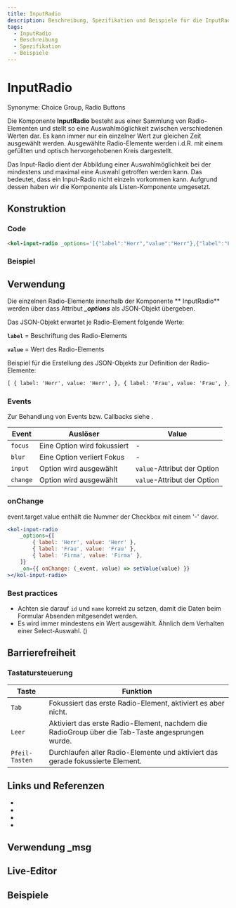 ```yaml
---
title: InputRadio
description: Beschreibung, Spezifikation und Beispiele für die InputRadio-Komponente.
tags:
  - InputRadio
  - Beschreibung
  - Spezifikation
  - Beispiele
---
```



# InputRadio

Synonyme: Choice Group, Radio Buttons

Die Komponente **InputRadio** besteht aus einer Sammlung von Radio-Elementen und stellt so eine Auswahlmöglichkeit zwischen verschiedenen Werten dar. Es kann immer nur ein einzelner Wert zur gleichen Zeit ausgewählt werden. Ausgewählte Radio-Elemente werden i.d.R. mit einem gefüllten und optisch hervorgehobenen Kreis dargestellt.

<kol-alert _alert _heading="Hinweis" _level="1" _type="info">
	Das Input-Radio dient der Abbildung einer Auswahlmöglichkeit bei der mindestens und maximal eine Auswahl getroffen werden kann. Das bedeutet, dass ein Input-Radio nicht einzeln vorkommen kann. Aufgrund dessen haben wir die Komponente als Listen-Komponente umgesetzt.
</kol-alert><br/>

## Konstruktion

### Code

```html
<kol-input-radio _options='[{"label":"Herr","value":"Herr"},{"label":"Frau","value":"Frau"}, {"label":"Firma","value":"Firma"}]'></kol-input-radio>
```

### Beispiel

<kol-input-radio _options='[{"label":"Herr","value":"Herr"},{"label":"Frau","value":"Frau"}, {"label":"Firma","value":"Firma"}]'></kol-input-radio>

## Verwendung

Die einzelnen Radio-Elemente innerhalb der Komponente ** InputRadio** werden über dass Attribut **_\_options_** als JSON-Objekt übergeben.

Das JSON-Objekt erwartet je Radio-Element folgende Werte:

**`label`** = Beschriftung des Radio-Elements

**`value`** = Wert des Radio-Elements

Beispiel für die Erstellung des JSON-Objekts zur Definition der Radio-Elemente:

```html
[ { label: 'Herr', value: 'Herr', }, { label: 'Frau', value: 'Frau', }, { label: 'Firma', value: 'Firma', }, ];
```

### Events

Zur Behandlung von Events bzw. Callbacks siehe <kol-link _label="Events" _href="../concepts/events" />.

| Event    | Auslöser                    | Value                       |
|----------|-----------------------------|-----------------------------|
| `focus`  | Eine Option wird fokussiert | -                           |
| `blur`   | Eine Option verliert Fokus  | -                           |
| `input`  | Option wird ausgewählt      | `value`-Attribut der Option |
| `change` | Option wird ausgewählt      | `value`-Attribut der Option |

### onChange

<kol-alert _heading="Hinweis für Versionen <2" _type="info">event.target.value enthält die Nummer der Checkbox mit einem '-' davor.</kol-alert>

```jsx
<kol-input-radio
	_options={[
		{ label: 'Herr', value: 'Herr' },
		{ label: 'Frau', value: 'Frau' },
		{ label: 'Firma', value: 'Firma' },
	]}
	_on={{ onChange: (_event, value) => setValue(value) }}
></kol-input-radio>
```

### Best practices

- Achten sie darauf `id` und `name` korrekt zu setzen, damit die Daten beim Formular Absenden mitgesendet werden.
- Es wird immer mindestens ein Wert ausgewählt. Ähnlich dem Verhalten einer Select-Auswahl. (<kol-link _href="https://developer.mozilla.org/en-US/docs/Web/HTML/Element/input/radio#selecting_a_radio_button_by_default" _target="_blank"></kol-link>)

## Barrierefreiheit

### Tastatursteuerung

| Taste          | Funktion                                                                                         |
| -------------- | ------------------------------------------------------------------------------------------------ |
| `Tab`          | Fokussiert das erste Radio-Element, aktiviert es aber nicht.                                     |
| `Leer`         | Aktiviert das erste Radio-Element, nachdem die RadioGroup über die Tab-Taste angesprungen wurde. |
| `Pfeil-Tasten` | Durchlaufen aller Radio-Elemente und aktiviert das gerade fokussierte Element.                   |

## Links und Referenzen

- <kol-link _href="https://www.w3.org/TR/wai-aria-practices/#radiobutton" _target="_blank"></kol-link>
- <kol-link _href="https://www.w3schools.com/tags/att_input_type_radio.asp" _target="_blank"></kol-link>
- <kol-link _href="https://developer.mozilla.org/en-US/docs/Web/HTML/Element/input/radio" _target="_blank"></kol-link>
- <kol-link _href="https://medium.com/@gavyn/til-autofocus-inputs-are-an-accessibility-problem-32ced60c3109" _target="_blank"></kol-link>

<Readme />

## Verwendung _msg

<PropertyMsgUsage />

<ExampleLink component="input-radio" />

## Live-Editor

<LiveEditorCompact component="input-radio" />

## Beispiele

<Configurator component="input-radio" sample="basic" />
